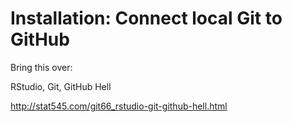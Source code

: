 # Installation: Connect local Git to GitHub {#troubleshooting}

Bring this over:

RStudio, Git, GitHub Hell

<http://stat545.com/git66_rstudio-git-github-hell.html>
